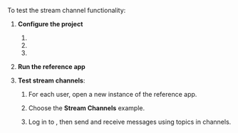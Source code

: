 
To test the stream channel functionality:

1. **Configure the project**

    1. <OpenConfig/>

    1. <SetAppId/>

    1. <SetAuthenticationMethod/>

1. **Run the reference app**

    <RunApp/>

1. **Test stream channels**:

    1. For each user, open a new instance of the reference app.

    1. Choose the **Stream Channels** example.

    1. Log in to <Vg k="MESS" />, then send and receive messages using topics in channels.